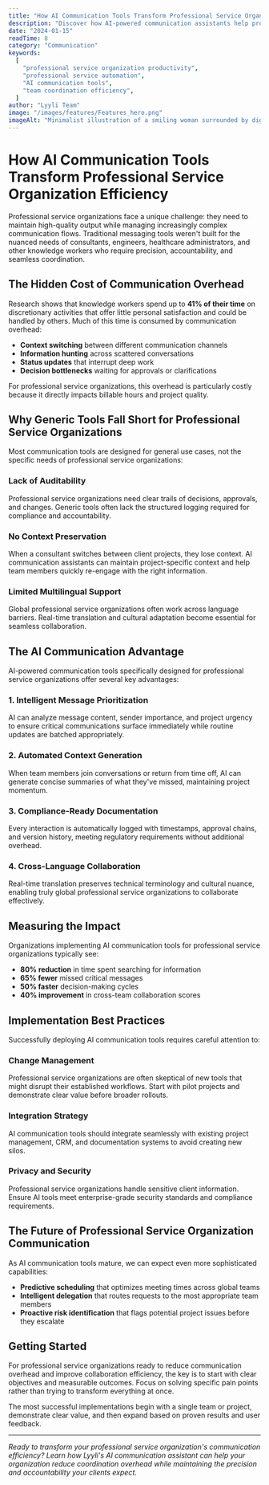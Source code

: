 ```yaml
---
title: "How AI Communication Tools Transform Professional Service Organization Efficiency"
description: "Discover how AI-powered communication assistants help professional service organizations reduce coordination overhead and improve decision-making speed."
date: "2024-01-15"
readTime: 8
category: "Communication"
keywords:
  [
    "professional service organization productivity",
    "professional service automation",
    "AI communication tools",
    "team coordination efficiency",
  ]
author: "Lyyli Team"
image: "/images/features/Features_hero.png"
imageAlt: "Minimalist illustration of a smiling woman surrounded by digital communication icons including Slack, LinkedIn, email, and web browser symbols representing modern workplace communication tools"
---
```


# How AI Communication Tools Transform Professional Service Organization Efficiency

Professional service organizations face a unique challenge: they need to maintain high-quality output while managing increasingly complex communication flows. Traditional messaging tools weren't built for the nuanced needs of consultants, engineers, healthcare administrators, and other knowledge workers who require precision, accountability, and seamless coordination.


## The Hidden Cost of Communication Overhead

Research shows that knowledge workers spend up to **41% of their time** on discretionary activities that offer little personal satisfaction and could be handled by others. Much of this time is consumed by communication overhead:

- **Context switching** between different communication channels
- **Information hunting** across scattered conversations  
- **Status updates** that interrupt deep work
- **Decision bottlenecks** waiting for approvals or clarifications

For professional service organizations, this overhead is particularly costly because it directly impacts billable hours and project quality.


## Why Generic Tools Fall Short for Professional Service Organizations

Most communication tools are designed for general use cases, not the specific needs of professional service organizations:

### **Lack of Auditability**

Professional service organizations need clear trails of decisions, approvals, and changes. Generic tools often lack the structured logging required for compliance and accountability.

### **No Context Preservation**

When a consultant switches between client projects, they lose context. AI communication assistants can maintain project-specific context and help team members quickly re-engage with the right information.

### **Limited Multilingual Support**

Global professional service organizations often work across language barriers. Real-time translation and cultural adaptation become essential for seamless collaboration.


## The AI Communication Advantage

AI-powered communication tools specifically designed for professional service organizations offer several key advantages:

### **1. Intelligent Message Prioritization**

AI can analyze message content, sender importance, and project urgency to ensure critical communications surface immediately while routine updates are batched appropriately.

### **2. Automated Context Generation**

When team members join conversations or return from time off, AI can generate concise summaries of what they've missed, maintaining project momentum.

### **3. Compliance-Ready Documentation**

Every interaction is automatically logged with timestamps, approval chains, and version history, meeting regulatory requirements without additional overhead.

### **4. Cross-Language Collaboration**

Real-time translation preserves technical terminology and cultural nuance, enabling truly global professional service organizations to collaborate effectively.


## Measuring the Impact

Organizations implementing AI communication tools for professional service organizations typically see:

- **80% reduction** in time spent searching for information
- **65% fewer** missed critical messages
- **50% faster** decision-making cycles
- **40% improvement** in cross-team collaboration scores


## Implementation Best Practices

Successfully deploying AI communication tools requires careful attention to:

### **Change Management**

Professional service organizations are often skeptical of new tools that might disrupt their established workflows. Start with pilot projects and demonstrate clear value before broader rollouts.

### **Integration Strategy**

AI communication tools should integrate seamlessly with existing project management, CRM, and documentation systems to avoid creating new silos.

### **Privacy and Security**

Professional service organizations handle sensitive client information. Ensure AI tools meet enterprise-grade security standards and compliance requirements.


## The Future of Professional Service Organization Communication

As AI communication tools mature, we can expect even more sophisticated capabilities:

- **Predictive scheduling** that optimizes meeting times across global teams
- **Intelligent delegation** that routes requests to the most appropriate team members
- **Proactive risk identification** that flags potential project issues before they escalate


## Getting Started

For professional service organizations ready to reduce communication overhead and improve collaboration efficiency, the key is to start with clear objectives and measurable outcomes. Focus on solving specific pain points rather than trying to transform everything at once.

The most successful implementations begin with a single team or project, demonstrate clear value, and then expand based on proven results and user feedback.


---

*Ready to transform your professional service organization's communication efficiency? Learn how Lyyli's AI communication assistant can help your organization reduce coordination overhead while maintaining the precision and accountability your clients expect.*

